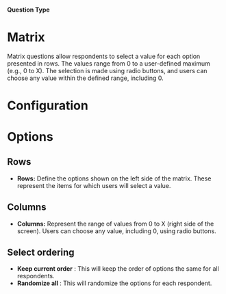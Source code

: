 
#### Question Type

# Matrix

Matrix questions allow respondents to select a value for each option presented in rows. The values range from 0 to a user-defined maximum (e.g., 0 to X). The selection is made using radio buttons, and users can choose any value within the defined range, including 0.

<MdxImage
  src={Matrix}
  alt="Overview of Matrix question type"
  quality="100"
  className="max-w-full rounded-lg sm:max-w-3xl"
/>

# Configuration

# Options

## Rows

- **Rows:** Define the options shown on the left side of the matrix. These represent the items for which users will select a value.

## Columns

- **Columns:** Represent the range of values from 0 to X (right side of the screen). Users can choose any value, including 0, using radio buttons.

## Select ordering

- **Keep current order** : This will keep the order of options the same for all respondents.
- **Randomize all** : This will randomize the options for each respondent.

<MdxImage
  src={MatrixPreview}
  alt="Preview of Matrix question type"
  quality="100"
  className="max-w-full rounded-lg sm:max-w-lg"
/>
